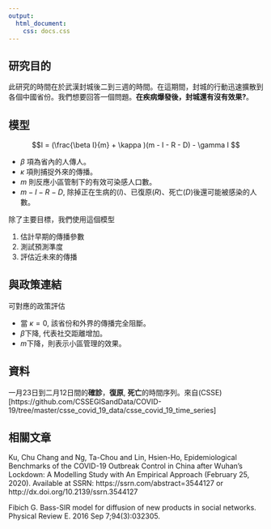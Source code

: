```yaml
---
output: 
  html_document:
    css: docs.css
---
```




## 研究目的

此研究的時間在於武漢封城後二到三週的時間。在這期間，封城的行動迅速擴散到各個中國省份。我們想要回答一個問題。**在疾病爆發後，封城還有沒有效果?**。 

## 模型

$$I = (\frac{\beta I}{m} + \kappa )(m - I - R - D) - \gamma I $$

- $\beta$ 項為省內的人傳人。
- $\kappa$ 項則捕捉外來的傳播。
- $m$ 則反應小區管制下的有效可染感人口數。
- $m - I - R - D$, 除掉正在生病的($I$)、已復原($R$)、死亡($D$)後還可能被感染的人數。


除了主要目標，我們使用這個模型

1. 估計早期的傳播參數
2. 測試預測準度
3. 評估近未來的傳播


## 與政策連結

可對應的政策評估

- 當 $\kappa = 0$, 該省份和外界的傳播完全阻斷。
- $\beta$下降, 代表社交距離增加。
- $m$下降，則表示小區管理的效果。


## 資料

一月23日到二月12日間的**確診**，**復原**, **死亡**的時間序列。來自(CSSE)[https://github.com/CSSEGISandData/COVID-19/tree/master/csse_covid_19_data/csse_covid_19_time_series]



## 相關文章
Ku, Chu Chang and Ng, Ta-Chou and Lin, Hsien-Ho, Epidemiological Benchmarks of the COVID-19 Outbreak Control in China after Wuhan’s Lockdown: A Modelling Study with An Empirical Approach (February 25, 2020). Available at SSRN: https://ssrn.com/abstract=3544127 or http://dx.doi.org/10.2139/ssrn.3544127

Fibich G. Bass-SIR model for diffusion of new products in social networks. Physical Review E. 2016 Sep 7;94(3):032305.

